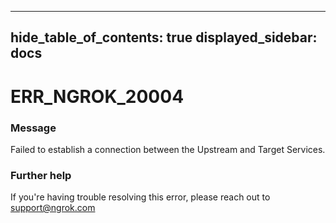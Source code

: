 

---
hide_table_of_contents: true
displayed_sidebar: docs
---


# ERR_NGROK_20004

### Message
Failed to establish a connection between the Upstream and Target Services.

<ErrorDetails error="err_ngrok_20004" />



### Further help
If you're having trouble resolving this error, please reach out to [support@ngrok.com](mailto:support@ngrok.com?subject=Help%20with%20ERR_NGROK_20004)

